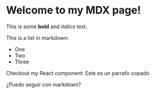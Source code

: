 
 
# Welcome to my MDX page!
 
This is some **bold** and _italics_ text.
 
This is a list in markdown:
 
- One
- Two
- Three
 
Checkout my React component:
<ParrafoCopado size="big" color="red">
	Este es un parrafo copado
</ParrafoCopado>

¿Puedo seguir con markdown?
